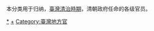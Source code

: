本分类用于归纳，[[臺灣清治時期|臺灣清治時期]]，清朝政府任命的各级官员。

[[Category:清朝地方官員|*]]
[[Category:台灣清治時期政治人物|+]]
[[Category:臺灣地方官|Category:臺灣地方官]]